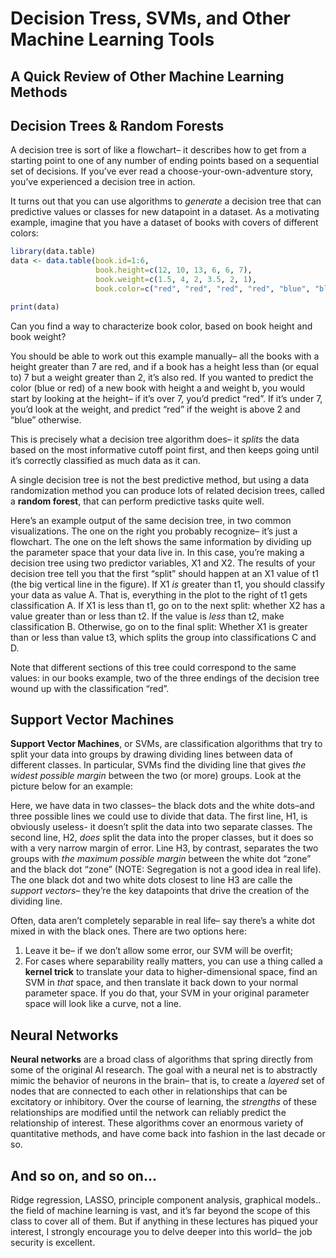 
# Decision Tress, SVMs, and Other Machine Learning Tools 

## A Quick Review of Other Machine Learning Methods

## Decision Trees & Random Forests

A decision tree is sort of like a flowchart-- it describes how to get from a starting point to one of any number of ending points based on a sequential set of decisions. If you've ever read a choose-your-own-adventure story, you've experienced a decision tree in action. 

It turns out that you can use algorithms to *generate* a decision tree that can predictive values or classes for new datapoint in a dataset. As a motivating example, imagine that you have a dataset of books with covers of different colors: 

```r
library(data.table)
data <- data.table(book.id=1:6,
                   book.height=c(12, 10, 13, 6, 6, 7),
                   book.weight=c(1.5, 4, 2, 3.5, 2, 1),
                   book.color=c("red", "red", "red", "red", "blue", "blue"))

print(data)
```

Can you find a way to characterize book color, based on book height and book weight?

You should be able to work out this example manually-- all the books with a height greater than 7 are red, and if a book has a height less than (or equal to) 7 but a weight greater than 2, it's also red. If you wanted to predict the color (blue or red) of a new book with height a and weight b, you would start by looking at the height-- if it's over 7, you'd predict "red". If it's under 7, you'd look at the weight, and predict "red" if the weight is above 2 and "blue" otherwise. 

This is precisely what a decision tree algorithm does-- it *splits* the data based on the most informative cutoff point first, and then keeps going until it's correctly classified as much data as it can. 

A single decision tree is not the best predictive method, but using a data randomization method you can produce lots of related decision trees, called a **random forest**, that can perform predictive tasks quite well.

Here's an example output of the same decision tree, in two common visualizations. The one on the right you probably recognize-- it's just a flowchart. The one on the left shows the same information by dividing up the parameter space that your data live in. In this case, you're making a decision tree using two predictor variables, X1 and X2. The results of your decision tree tell you that the first "split" should happen at an X1 value of t1 (the big vertical line in the figure). If X1 *is* greater than t1, you should classify your data as value A. That is, everything in the plot to the right of t1 gets classification A. If X1 is less than t1, go on to the next split: whether X2 has a value greater than or less than t2. If the value is *less* than t2, make classification B. Otherwise, go on to the final split: Whether X1 is greater than or less than value t3, which splits the group into classifications C and D. 

Note that different sections of this tree could correspond to the same values: in our books example, two of the three endings of the decision tree wound up with the classification "red".


## Support Vector Machines

**Support Vector Machines**, or SVMs, are classification algorithms that try to split your data into groups by drawing dividing lines between data of different classes. In particular, SVMs find the dividing line that gives *the widest possible margin* between the two (or more) groups. Look at the picture below for an example: 


Here, we have data in two classes-- the black dots and the white dots--and three possible lines we could use to divide that data. The first line, H1, is obviously useless- it doesn't split the data into two separate classes. The second line, H2, *does* split the data into the proper classes, but it does so with a very narrow margin of error. Line H3, by contrast, separates the two groups with *the maximum possible margin* between the white dot "zone" and the black dot "zone" (NOTE: Segregation is not a good idea in real life). The one black dot and two white dots closest to line H3 are calle the *support vectors*-- they're the key datapoints that drive the creation of the dividing line. 

Often, data aren't completely separable in real life-- say there's a white dot mixed in with the black ones. There are two options here: 

1. Leave it be-- if we don't allow some error, our SVM will be overfit;
2. For cases where separability really matters, you can use a thing called a **kernel trick** to translate your data to higher-dimensional space, find an SVM in *that* space, and then translate it back down to your normal parameter space. If you do that, your SVM in your original parameter space will look like a curve, not a line.  


## Neural Networks

**Neural networks** are a broad class of algorithms that spring directly from some of the original AI research. The goal with a neural net is to abstractly mimic the behavior of neurons in the brain-- that is, to create a *layered* set of nodes that are connected to each other in relationships that can be excitatory or inhibitory. Over the course of learning, the *strengths* of these relationships are modified until the network can reliably predict the relationship of interest. These algorithms cover an enormous variety of quantitative methods, and have come back into fashion in the last decade or so. 

## And so on, and so on...
Ridge regression, LASSO, principle component analysis, graphical models.. the field of machine learning is vast, and it's far beyond the scope of this class to cover all of them. But if anything in these lectures has piqued your interest, I strongly encourage you to delve deeper into this world-- the job security is excellent. 

